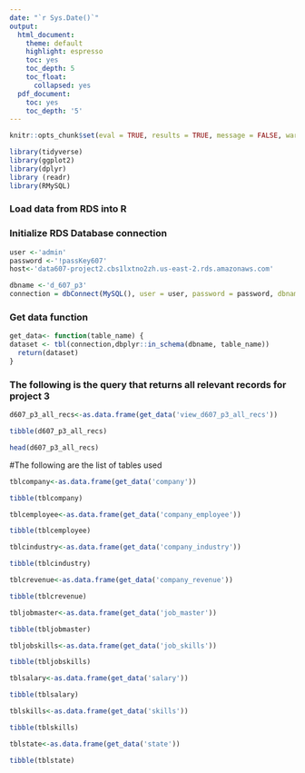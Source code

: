 ---
date: "`r Sys.Date()`" 
output:
  html_document:
    theme: default
    highlight: espresso
    toc: yes
    toc_depth: 5
    toc_float:
      collapsed: yes
  pdf_document:
    toc: yes
    toc_depth: '5'
---

```{r setup, include=FALSE}
knitr::opts_chunk$set(eval = TRUE, results = TRUE, message = FALSE, warning = FALSE)
```


```{r results = FALSE, message = FALSE, warning = FALSE}
library(tidyverse)
library(ggplot2)
library(dplyr)
library (readr)
library(RMySQL)
```


### Load data from RDS into R
### Initialize RDS Database connection
```{r}
user <-'admin'
password <-'!passKey607'
host<-'data607-project2.cbs1lxtno2zh.us-east-2.rds.amazonaws.com'

dbname <-'d_607_p3'
connection = dbConnect(MySQL(), user = user, password = password, dbname = dbname, host = host)
```

### Get data function
```{r}
get_data<- function(table_name) {
dataset <- tbl(connection,dbplyr::in_schema(dbname, table_name))
  return(dataset)
}
```

### The following is the query that returns all relevant records for project 3
```{r}


d607_p3_all_recs<-as.data.frame(get_data('view_d607_p3_all_recs'))

tibble(d607_p3_all_recs)

head(d607_p3_all_recs)

```
#The following are the list of tables used


```{r tblcompany}

tblcompany<-as.data.frame(get_data('company'))

tibble(tblcompany)

```


```{r tblcemployee}

tblcemployee<-as.data.frame(get_data('company_employee'))

tibble(tblcemployee)

```


```{r tblcindustry}

tblcindustry<-as.data.frame(get_data('company_industry'))

tibble(tblcindustry)

```


```{r tblcrevenue}

tblcrevenue<-as.data.frame(get_data('company_revenue'))

tibble(tblcrevenue)

```


```{r tbljobmaster}

tbljobmaster<-as.data.frame(get_data('job_master'))

tibble(tbljobmaster)

```


```{r tbljobskills}

tbljobskills<-as.data.frame(get_data('job_skills'))

tibble(tbljobskills)

```


```{r tblsalary}

tblsalary<-as.data.frame(get_data('salary'))

tibble(tblsalary)

```


```{r tblskills}

tblskills<-as.data.frame(get_data('skills'))

tibble(tblskills)

```


```{r tblstate}

tblstate<-as.data.frame(get_data('state'))

tibble(tblstate)

```

